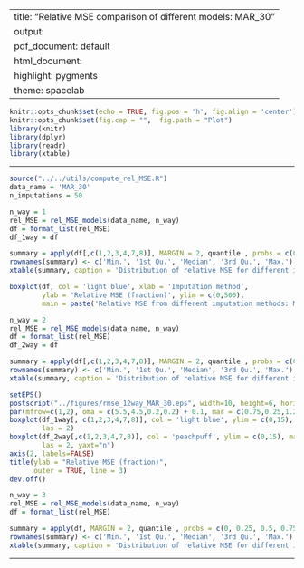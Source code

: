 
---
title: "Relative MSE comparison of different models: MAR_30"
output:
  pdf_document: default
  html_document:
    highlight: pygments
    theme: spacelab
---

```r
knitr::opts_chunk$set(echo = TRUE, fig.pos = 'h', fig.align = 'center')
knitr::opts_chunk$set(fig.cap = "",  fig.path = "Plot")
library(knitr)
library(dplyr)
library(readr)
library(xtable)
```

* * *

```r
source("../../utils/compute_rel_MSE.R")
data_name = 'MAR_30'
n_imputations = 50
```

```r
n_way = 1
rel_MSE = rel_MSE_models(data_name, n_way)
df = format_list(rel_MSE)
df_1way = df
```

```r
summary = apply(df[,c(1,2,3,4,7,8)], MARGIN = 2, quantile , probs = c(0, 0.25, 0.5, 0.75, 1))
rownames(summary) <- c('Min.', '1st Qu.', 'Median', '3rd Qu.', 'Max.')
xtable(summary, caption = 'Distribution of relative MSE for different imputation methods for data with 30% values MAR (Marginal probabilities)', digits = 2)
```


```r
boxplot(df, col = 'light blue', xlab = 'Imputation method', 
        ylab = 'Relative MSE (fraction)', ylim = c(0,500), 
        main = paste('Relative MSE from different imputation methods: Marginal pmf'))
```

```r
n_way = 2
rel_MSE = rel_MSE_models(data_name, n_way)
df = format_list(rel_MSE)
df_2way = df
```


```r
summary = apply(df[,c(1,2,3,4,7,8)], MARGIN = 2, quantile , probs = c(0, 0.25, 0.5, 0.75, 1))
rownames(summary) <- c('Min.', '1st Qu.', 'Median', '3rd Qu.', 'Max.')
xtable(summary, caption = 'Distribution of relative MSE for different imputation methods for data with 30% values MAR (Bivariate probabilities)', digits = 2)
```

```r
setEPS()
postscript("../figures/rmse_12way_MAR_30.eps", width=10, height=6, horizontal = FALSE, onefile=FALSE)
par(mfrow=c(1,2), oma = c(5.5,4.5,0.2,0.2) + 0.1, mar = c(0.75,0.25,1.25,1.25) + 0.1)
boxplot(df_1way[, c(1,2,3,4,7,8)], col = 'light blue', ylim = c(0,15), main = paste('Marginal'),
        las = 2)
boxplot(df_2way[,c(1,2,3,4,7,8)], col = 'peachpuff', ylim = c(0,15), main = paste('Bivariate'), 
        las = 2, yaxt="n")
axis(2, labels=FALSE)
title(ylab = "Relative MSE (fraction)",
      outer = TRUE, line = 3)
dev.off()
```

```r
n_way = 3
rel_MSE = rel_MSE_models(data_name, n_way)
df = format_list(rel_MSE)
```

```r
summary = apply(df, MARGIN = 2, quantile , probs = c(0, 0.25, 0.5, 0.75, 1))
rownames(summary) <- c('Min.', '1st Qu.', 'Median', '3rd Qu.', 'Max.')
xtable(summary, caption = 'Distribution of relative MSE for different imputation methods for data with 30% values MAR (Trivariate probabilities)', digits = 2)
```

* * *



